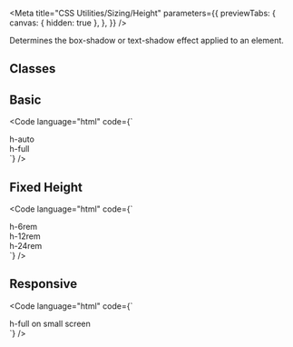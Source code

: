 
<Meta
  title="CSS Utilities/Sizing/Height"
  parameters={{
    previewTabs: {
      canvas: { hidden: true },
    },
  }}
/>

<Banner label="Height" section="CSS Utilities" color="yellow" puzzle />

<Lead>Determines the box-shadow or text-shadow effect applied to an element.</Lead>

## Classes

<CssSizingHeight />

## Basic

<Code
  language="html"
  code={`
<div class="flex flex-wrap align-items-center justify-content-center">
  <div class="radius-normal bg-yellow-2 w-12rem h-6rem p-small m-small">
    <div class="h-auto radius-normal bg-yellow-4 p-small flex align-items-center justify-content-center">h-auto</div>
  </div>
  <div class="radius-normal bg-yellow-2 w-12rem h-6rem p-small m-small">
    <div class="h-full radius-normal bg-yellow-4 p-small flex align-items-center justify-content-center">h-full</div>
  </div>
</div>
`}
/>

## Fixed Height

<Code
  language="html"
  code={`
<div class="flex flex-row flex-wrap align-items-center justify-content-center">
  <div class="h-6rem radius-normal bg-yellow-4 p-small m-small flex align-items-center justify-content-center">h-6rem</div>
  <div class="h-12rem radius-normal bg-yellow-4 p-small m-small flex align-items-center justify-content-center">h-12rem</div>
  <div class="h-24rem radius-normal bg-yellow-4 p-small m-small flex align-items-center justify-content-center">h-24rem</div>
</div>
`}
/>

## Responsive

<Code
  language="html"
  code={`
<div class="flex flex-wrap align-items-center justify-content-center">
  <div class="radius-normal bg-yellow-2 w-16rem h-8rem p-small m-small">
    <div class="h-full tablet:h-auto radius-normal bg-yellow-4 p-small flex align-items-center justify-content-center">h-full on small screen</div>
  </div>
</div>
`}
/>

<Footer>
  <LinkCards>
    <LinkCard
      pageTitle="Tokens/Overview"
      description="Design tokens serve as the definitive source for naming and storing design choices."
    />
  </LinkCards>
</Footer>
